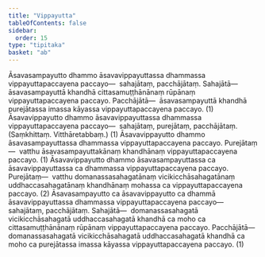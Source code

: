 ```yaml
---
title: "Vippayutta"
tableOfContents: false
sidebar:
  order: 15
type: "tipitaka"
basket: "ab"
---
```



<DynamicBreadcrumb />

<Division number="97">

<Paragraph number="1229">
Āsavasampayutto dhammo āsavavippayuttassa dhammassa vippayuttapaccayena paccayo—  sahajātaṃ, pacchājātaṃ. <Emphasis>Sahajātā</Emphasis>—  āsavasampayuttā khandhā cittasamuṭṭhānānaṃ rūpānaṃ vippayuttapaccayena paccayo. <Emphasis>Pacchājātā</Emphasis>—  āsavasampayuttā khandhā purejātassa imassa kāyassa vippayuttapaccayena paccayo. (1)
</Paragraph>

<Paragraph number="1230">
Āsavavippayutto dhammo āsavavippayuttassa dhammassa vippayuttapaccayena paccayo—  sahajātaṃ, purejātaṃ, pacchājātaṃ. (Saṃkhittaṃ. Vitthāretabbaṃ.) (1)
</Paragraph>

</Division>
<Division number="98">

<Paragraph number="1231">
Āsavavippayutto dhammo āsavasampayuttassa dhammassa vippayuttapaccayena paccayo. <Emphasis>Purejātaṃ</Emphasis>—  vatthu āsavasampayuttakānaṃ khandhānaṃ vippayuttapaccayena paccayo. (1)
</Paragraph>

<Paragraph number="1232">
Āsavavippayutto dhammo āsavasampayuttassa ca āsavavippayuttassa ca dhammassa vippayuttapaccayena paccayo. <Emphasis>Purejātaṃ</Emphasis>—  vatthu domanassasahagatānaṃ vicikicchāsahagatānaṃ uddhaccasahagatānaṃ khandhānaṃ mohassa ca vippayuttapaccayena paccayo. (2)
</Paragraph>

<Paragraph number="1233">
Āsavasampayutto ca āsavavippayutto ca dhammā āsavavippayuttassa dhammassa vippayuttapaccayena paccayo—  sahajātaṃ, pacchājātaṃ. <Emphasis>Sahajātā</Emphasis>—  domanassasahagatā vicikicchāsahagatā uddhaccasahagatā khandhā ca moho ca cittasamuṭṭhānānaṃ rūpānaṃ vippayuttapaccayena paccayo. <Emphasis>Pacchājātā</Emphasis>—  domanassasahagatā vicikicchāsahagatā uddhaccasahagatā khandhā ca moho ca purejātassa imassa kāyassa vippayuttapaccayena paccayo. (1)
</Paragraph>
</Division>